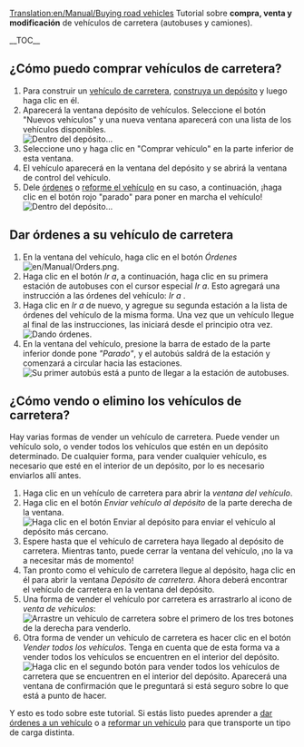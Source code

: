 [[Translation:en/Manual/Buying road vehicles]]
{{es/Manual/Tutorial/Tutorial}}
Tutorial sobre '''compra, venta y modificación''' de vehículos de carretera (autobuses y camiones).

__TOC__ 
==¿Cómo puedo comprar vehículos de carretera?==
# Para construir un [[es/Manual/Vehículos de carretera|vehículo de carretera]], [[es/Manual/Construir depósitos de vehículos de carretera|construya un depósito]] y luego haga clic en él.
# Aparecerá la ventana depósito de vehículos. Seleccione el botón "Nuevos vehículos" y una nueva ventana aparecerá con una lista de los vehículos disponibles.<br/>[[File:es/Manual/Tutorial bus 5.png|frame|none|Dentro del depósito...]]
# Seleccione uno y haga clic en "Comprar vehículo" en la parte inferior de esta ventana.
# El vehículo aparecerá en la ventana del depósito y se abrirá la ventana de control del vehículo.
# Dele [[es/Manual/Órdenes|órdenes]] o [[es/Manual/Reformar vehículos|reforme el vehículo]] en su caso, a continuación, ¡haga clic en el botón rojo "parado" para poner en marcha el vehículo!<br/>[[File:es/Manual/Stopped bus.png|frame|none|Dentro del depósito...]]

==Dar órdenes a su vehículo de carretera==
# En la ventana del vehículo, haga clic en el botón ''Órdenes'' [[File:en/Manual/Orders.png]].
# Haga clic en el botón ''Ir a'', a continuación, haga clic en su primera estación de autobuses con el cursor especial ''Ir a''. Esto agregará una instrucción a las órdenes del vehículo: ''Ir a <nombre de la estación>''.
# Haga clic en ''Ir a'' de nuevo, y agregue su segunda estación a la lista de órdenes del vehículo de la misma forma. Una vez que un vehículo llegue al final de las instrucciones, las iniciará desde el principio otra vez.<br/>[[File:es/Manual/Tutorial bus 6.png|frame|none|Dando órdenes.]]
# En la ventana del vehículo, presione la barra de estado de la parte inferior donde pone ''"Parado"'', y el autobús saldrá de la estación y comenzará a circular hacia las estaciones.<br/>[[File:es/Manual/Tutorial bus 7.png|frame|none|Su primer autobús está a punto de llegar a la estación de autobuses.]]

==¿Cómo vendo o elimino los vehículos de carretera?==
Hay varias formas de vender un vehículo de carretera. Puede vender un vehículo solo, o vender todos los vehículos que estén en un depósito determinado. De cualquier forma, para vender cualquier vehículo, es necesario que esté en el interior de un depósito, por lo es necesario enviarlos allí antes.
# Haga clic en un vehículo de carretera para abrir la ''ventana del vehículo''.
# Haga clic en el botón ''Enviar vehículo al depósito'' de la parte derecha de la ventana.<br/>[[File:es/Manual/Buying-road-vehicles-6.png|none|frame|Haga clic en el botón Enviar al depósito para enviar el vehículo al depósito más cercano.]]
# Espere hasta que el vehículo de carretera haya llegado al depósito de carretera. Mientras tanto, puede cerrar la ventana del vehículo, ¡no la va a necesitar más de momento!
# Tan pronto como el vehículo de carretera llegue al depósito, haga clic en él para abrir la ventana ''Depósito de carretera''. Ahora deberá encontrar el vehículo de carretera en la ventana del depósito.
# Una forma de vender el vehículo por carretera es arrastrarlo al icono de ''venta de vehículos'':<br/>[[File:es/Manual/Buying-road-vehicles-7.png|none|frame|Arrastre un vehículo de carretera sobre el primero de los tres botones de la derecha para venderlo.]]
# Otra forma de vender un vehículo de carretera es hacer clic en el botón ''Vender todos los vehículos''. Tenga en cuenta que de esta forma va a vender todos los vehículos se encuentren en el interior del depósito.<br/>[[File:es/Manual/Buying-road-vehicles-8.png|none|frame|Haga clic en el segundo botón para vender todos los vehículos de carretera que se encuentren en el interior del depósito. Aparecerá una ventana de confirmación que le preguntará si está seguro sobre lo que está a punto de hacer.]]

Y esto es todo sobre este tutorial. Si estás listo puedes aprender a [[es/Manual/Órdenes|dar órdenes a un vehículo]] o a [[es/Manual/Reformar vehículos|reformar un vehículo]] para que transporte un tipo de carga distinta.